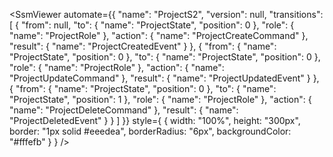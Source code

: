 
<SsmViewer
  automate={{
    "name": "ProjectS2",
    "version": null,
    "transitions": [
        {
            "from": null,
            "to": {
                "name": "ProjectState",
                "position": 0
            },
            "role": {
                "name": "ProjectRole"
            },
            "action": {
                "name": "ProjectCreateCommand"
            },
            "result": {
                "name": "ProjectCreatedEvent"
            }
        },
        {
            "from": {
                "name": "ProjectState",
                "position": 0
            },
            "to": {
                "name": "ProjectState",
                "position": 0
            },
            "role": {
                "name": "ProjectRole"
            },
            "action": {
                "name": "ProjectUpdateCommand"
            },
            "result": {
                "name": "ProjectUpdatedEvent"
            }
        },
        {
            "from": {
                "name": "ProjectState",
                "position": 0
            },
            "to": {
                "name": "ProjectState",
                "position": 1
            },
            "role": {
                "name": "ProjectRole"
            },
            "action": {
                "name": "ProjectDeleteCommand"
            },
            "result": {
                "name": "ProjectDeletedEvent"
            }
        }
    ]
}}
  style={
    {
      width: "100%",
      height: "300px",
      border: "1px solid #eeedea",
      borderRadius: "6px",
      backgroundColor: "#fffefb"
    }
  }
/>
